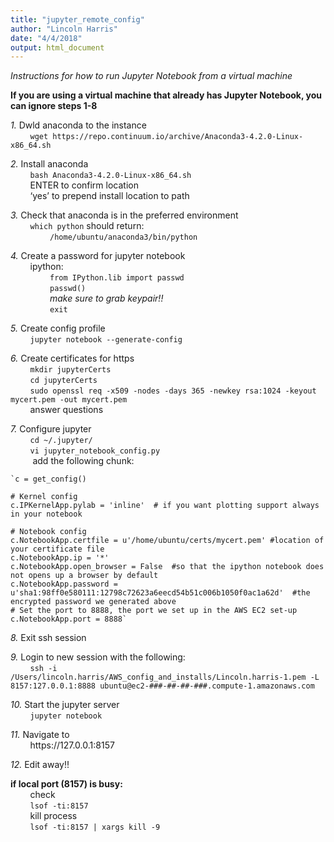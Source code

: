 ```yaml
---
title: "jupyter_remote_config"
author: "Lincoln Harris"
date: "4/4/2018"
output: html_document
---
```


*Instructions for how to run Jupyter Notebook from a virtual machine*  

**If you are using a virtual machine that already has Jupyter Notebook, you can ignore steps 1-8**

*1.* Dwld anaconda to the instance        
	&nbsp;&nbsp;&nbsp;&nbsp;&nbsp;&nbsp;&nbsp;&nbsp;`wget https://repo.continuum.io/archive/Anaconda3-4.2.0-Linux-x86_64.sh`       

*2.* Install anaconda        
	&nbsp;&nbsp;&nbsp;&nbsp;&nbsp;&nbsp;&nbsp;&nbsp;`bash Anaconda3-4.2.0-Linux-x86_64.sh`      
    &nbsp;&nbsp;&nbsp;&nbsp;&nbsp;&nbsp;&nbsp;&nbsp;ENTER to confirm location        
    &nbsp;&nbsp;&nbsp;&nbsp;&nbsp;&nbsp;&nbsp;&nbsp;'yes' to prepend install location to path       

*3.* Check that anaconda is in the preferred environment        
	&nbsp;&nbsp;&nbsp;&nbsp;&nbsp;&nbsp;&nbsp;&nbsp;`which python` should return:         
	&nbsp;&nbsp;&nbsp;&nbsp;&nbsp;&nbsp;&nbsp;&nbsp;&nbsp;&nbsp;&nbsp;&nbsp;&nbsp;&nbsp;&nbsp;&nbsp;`/home/ubuntu/anaconda3/bin/python`       

*4.* Create a password for jupyter notebook       
	&nbsp;&nbsp;&nbsp;&nbsp;&nbsp;&nbsp;&nbsp;&nbsp;ipython:         
	&nbsp;&nbsp;&nbsp;&nbsp;&nbsp;&nbsp;&nbsp;&nbsp;&nbsp;&nbsp;&nbsp;&nbsp;&nbsp;&nbsp;&nbsp;&nbsp;`from IPython.lib import passwd`        
	&nbsp;&nbsp;&nbsp;&nbsp;&nbsp;&nbsp;&nbsp;&nbsp;&nbsp;&nbsp;&nbsp;&nbsp;&nbsp;&nbsp;&nbsp;&nbsp;`passwd()`        
	&nbsp;&nbsp;&nbsp;&nbsp;&nbsp;&nbsp;&nbsp;&nbsp;&nbsp;&nbsp;&nbsp;&nbsp;&nbsp;&nbsp;&nbsp;&nbsp;*make sure to grab keypair!!*       
	&nbsp;&nbsp;&nbsp;&nbsp;&nbsp;&nbsp;&nbsp;&nbsp;&nbsp;&nbsp;&nbsp;&nbsp;&nbsp;&nbsp;&nbsp;&nbsp;`exit`        

*5.* Create config profile       
	&nbsp;&nbsp;&nbsp;&nbsp;&nbsp;&nbsp;&nbsp;&nbsp;`jupyter notebook --generate-config`       

*6.* Create certificates for https       
	&nbsp;&nbsp;&nbsp;&nbsp;&nbsp;&nbsp;&nbsp;&nbsp;`mkdir jupyterCerts`       
	&nbsp;&nbsp;&nbsp;&nbsp;&nbsp;&nbsp;&nbsp;&nbsp;`cd jupyterCerts`       
	&nbsp;&nbsp;&nbsp;&nbsp;&nbsp;&nbsp;&nbsp;&nbsp;`sudo openssl req -x509 -nodes -days 365 -newkey rsa:1024 -keyout mycert.pem -out mycert.pem`      
	&nbsp;&nbsp;&nbsp;&nbsp;&nbsp;&nbsp;&nbsp;&nbsp;answer questions     

*7.* Configure jupyter     
	&nbsp;&nbsp;&nbsp;&nbsp;&nbsp;&nbsp;&nbsp;&nbsp;`cd ~/.jupyter/`       
	&nbsp;&nbsp;&nbsp;&nbsp;&nbsp;&nbsp;&nbsp;&nbsp;`vi jupyter_notebook_config.py`      
	&nbsp;&nbsp;&nbsp;&nbsp;&nbsp;&nbsp;&nbsp;&nbsp;	add the following chunk:     

	`c = get_config()

	# Kernel config
	c.IPKernelApp.pylab = 'inline'  # if you want plotting support always in your notebook

	# Notebook config
	c.NotebookApp.certfile = u'/home/ubuntu/certs/mycert.pem' #location of your certificate file
	c.NotebookApp.ip = '*'
	c.NotebookApp.open_browser = False  #so that the ipython notebook does not opens up a browser by default
	c.NotebookApp.password = u'sha1:98ff0e580111:12798c72623a6eecd54b51c006b1050f0ac1a62d'  #the encrypted password we generated above
	# Set the port to 8888, the port we set up in the AWS EC2 set-up
	c.NotebookApp.port = 8888`

*8.* Exit ssh session      

*9.* Login to new session with the following:          
	&nbsp;&nbsp;&nbsp;&nbsp;&nbsp;&nbsp;&nbsp;&nbsp;`ssh -i /Users/lincoln.harris/AWS_config_and_installs/Lincoln.harris-1.pem -L 8157:127.0.0.1:8888 ubuntu@ec2-###-##-##-###.compute-1.amazonaws.com`       

*10.* Start the jupyter server          
	&nbsp;&nbsp;&nbsp;&nbsp;&nbsp;&nbsp;&nbsp;&nbsp;`jupyter notebook`        

*11.* Navigate to        
	&nbsp;&nbsp;&nbsp;&nbsp;&nbsp;&nbsp;&nbsp;&nbsp;https://127.0.0.1:8157           

*12.* Edit away!!        
 
**if local port (8157) is busy:**         
	&nbsp;&nbsp;&nbsp;&nbsp;&nbsp;&nbsp;&nbsp;&nbsp;check       
	&nbsp;&nbsp;&nbsp;&nbsp;&nbsp;&nbsp;&nbsp;&nbsp;`lsof -ti:8157`         
	&nbsp;&nbsp;&nbsp;&nbsp;&nbsp;&nbsp;&nbsp;&nbsp;kill process           
	&nbsp;&nbsp;&nbsp;&nbsp;&nbsp;&nbsp;&nbsp;&nbsp;`lsof -ti:8157 | xargs kill -9`  
